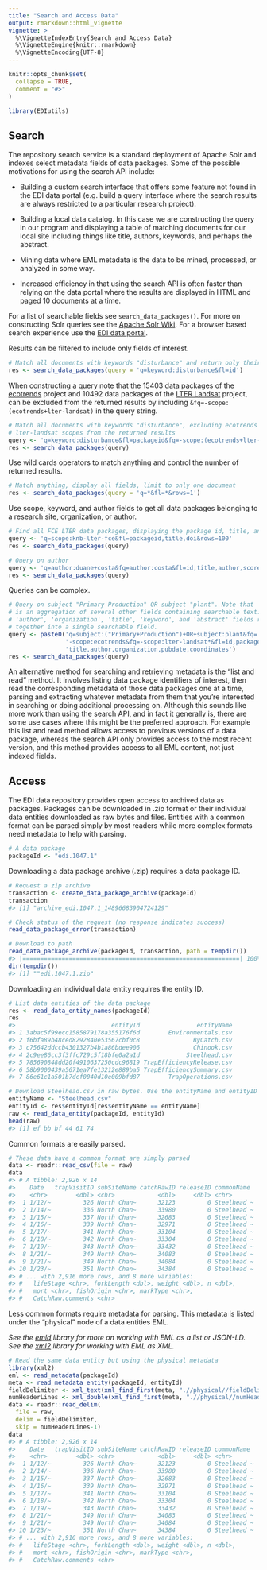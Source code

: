 ---
title: "Search and Access Data"
output: rmarkdown::html_vignette
vignette: >
  %\VignetteIndexEntry{Search and Access Data}
  %\VignetteEngine{knitr::rmarkdown}
  %\VignetteEncoding{UTF-8}
---

```{r, include = FALSE}
knitr::opts_chunk$set(
  collapse = TRUE,
  comment = "#>"
)
```

```{r setup}
library(EDIutils)
```

## Search

The repository search service is a standard deployment of Apache Solr and indexes select metadata fields of data packages. Some of the possible motivations for using the search API include:

* Building a custom search interface that offers some feature not found in the EDI data portal (e.g. build a query interface where the search results are always restricted to a particular research project).

* Building a local data catalog. In this case we are constructing the query in our program and displaying a table of matching documents for our local site including things like title, authors, keywords, and perhaps the abstract. 

* Mining data where EML metadata is the data to be mined, processed, or analyzed in some way.

* Increased efficiency in that using the search API is often faster than relying on the data portal where the results are displayed in HTML and paged 10 documents at a time.

For a list of searchable fields see `search_data_packages()`. For more on constructing Solr queries see the [Apache Solr Wiki](https://cwiki.apache.org/confluence/display/solr/). For a browser based search experience use the [EDI data portal](https://portal.edirepository.org/nis/advancedSearch.jsp).

Results can be filtered to include only fields of interest.

```{r eval=FALSE}
# Match all documents with keywords "disturbance" and return only their IDs
res <- search_data_packages(query = 'q=keyword:disturbance&fl=id')
```

When constructing a query note that the 15403 data packages of the [ecotrends](https://lternet.edu/the-ecotrends-project/) project and 10492 data packages of the [LTER Landsat](https://lternet.edu/lter-remote-sensing-and-geographic-information-system-data/) project, can be excluded from the returned results by including `&fq=-scope:(ecotrends+lter-landsat)` in the query string.

```{r eval=FALSE}
# Match all documents with keywords "disturbance", excluding ecotrends and 
# lter-landsat scopes from the returned results
query <- 'q=keyword:disturbance&fl=packageid&fq=-scope:(ecotrends+lter-landsat)'
res <- search_data_packages(query)
```

Use wild cards operators to match anything and control the number of returned results.

```{r eval=FALSE}
# Match anything, display all fields, limit to only one document
res <- search_data_packages(query = 'q=*&fl=*&rows=1')
```

Use scope, keyword, and author fields to get all data packages belonging to a research site, organization, or author.

```{r eval=FALSE}
# Find all FCE LTER data packages, displaying the package id, title, and DOI
query <- 'q=scope:knb-lter-fce&fl=packageid,title,doi&rows=100'
res <- search_data_packages(query)

# Query on author
query <- 'q=author:duane+costa&fq=author:costa&fl=id,title,author,score'
res <- search_data_packages(query)
```

Queries can be complex.

```{r eval=FALSE}
# Query on subject "Primary Production" OR subject "plant". Note that 'subject'
# is an aggregation of several other fields containing searchable text: 
# 'author', 'organization', 'title', 'keyword', and 'abstract' fields rolled
# together into a single searchable field.
query <- paste0('q=subject:("Primary+Production")+OR+subject:plant&fq=',
                '-scope:ecotrends&fq=-scope:lter-landsat*&fl=id,packageid,',
                'title,author,organization,pubdate,coordinates')
res <- search_data_packages(query)
```

An alternative method for searching and retrieving metadata is the "list and read" method. It involves listing data package identifiers of interest, then read the corresponding metadata of those data packages one at a time, parsing and extracting whatever metadata from them that you're interested in searching or doing additional processing on. Although this sounds like more work than using the search API, and in fact it generally is, there are some use cases where this might be the preferred approach. For example this list and read method allows access to previous versions of a data package, whereas the search API only provides access to the most recent version, and this method provides access to all EML content, not just indexed fields.

## Access

The EDI data repository provides open access to archived data as packages. Packages can be downloaded in .zip format or their individual data entities downloaded as raw bytes and files. Entities with a common format can be parsed simply by most readers while more complex formats need metadata to help with parsing.

```{r eval=FALSE}
# A data package
packageId <- "edi.1047.1"
```

Downloading a data package archive (.zip) requires a data package ID.

```{r eval=FALSE}
# Request a zip archive
transaction <- create_data_package_archive(packageId)
transaction
#> [1] "archive_edi.1047.1_14896683904724129"

# Check status of the request (no response indicates success)
read_data_package_error(transaction)

# Download to path
read_data_package_archive(packageId, transaction, path = tempdir())
#> |=============================================================| 100%
dir(tempdir())
#> [1] ""edi.1047.1.zip"
```

Downloading an individual data entity requires the entity ID.

```{r eval=FALSE}
# List data entities of the data package
res <- read_data_entity_names(packageId)
res
#>                           entityId                entityName
#> 1 3abac5f99ecc1585879178a355176f6d        Environmentals.csv
#> 2 f6bfa89b48ced8292840e53567cbf0c8               ByCatch.csv
#> 3 c75642ddccb4301327b4b1a86bdee906               Chinook.csv
#> 4 2c9ee86cc3f3ffc729c5f18bfe0a2a1d             Steelhead.csv
#> 5 785690848dd20f4910637250cdc96819 TrapEfficiencyRelease.csv
#> 6 58b9000439a5671ea7fe13212e889ba5 TrapEfficiencySummary.csv
#> 7 86e61c1a501b7dcf0040d10e009bfd87        TrapOperations.csv

# Download Steelhead.csv in raw bytes. Use the entityName and entityID as keys.
entityName <- "Steelhead.csv"
entityId <- res$entityId[res$entityName == entityName]
raw <- read_data_entity(packageId, entityId)
head(raw)
#> [1] ef bb bf 44 61 74
```

Common formats are easily parsed.

```{r eval=FALSE}
# These data have a common format are simply parsed
data <- readr::read_csv(file = raw)
data
#> # A tibble: 2,926 x 14
#>    Date   trapVisitID subSiteName catchRawID releaseID commonName 
#>    <chr>        <dbl> <chr>            <dbl>     <dbl> <chr>      
#>  1 1/12/~         326 North Chan~      32123         0 Steelhead ~
#>  2 1/14/~         336 North Chan~      33980         0 Steelhead ~
#>  3 1/15/~         337 North Chan~      32683         0 Steelhead ~
#>  4 1/16/~         339 North Chan~      32971         0 Steelhead ~
#>  5 1/17/~         341 North Chan~      33104         0 Steelhead ~
#>  6 1/18/~         342 North Chan~      33304         0 Steelhead ~
#>  7 1/19/~         343 North Chan~      33432         0 Steelhead ~
#>  8 1/21/~         349 North Chan~      34083         0 Steelhead ~
#>  9 1/21/~         349 North Chan~      34084         0 Steelhead ~
#> 10 1/23/~         351 North Chan~      34384         0 Steelhead ~
#> # ... with 2,916 more rows, and 8 more variables:
#> #   lifeStage <chr>, forkLength <dbl>, weight <dbl>, n <dbl>,
#> #   mort <chr>, fishOrigin <chr>, markType <chr>,
#> #   CatchRaw.comments <chr>
```

Less common formats require metadata for parsing. This metadata is listed under the "physical" node of a data entities EML.

_See the [emld](https://CRAN.R-project.org/package=emld) library for more on working with EML as a list or JSON-LD. See the [xml2](https://CRAN.R-project.org/package=xml2) library for working with EML as XML._

```{r eval=FALSE}
# Read the same data entity but using the physical metadata
library(xml2)
eml <- read_metadata(packageId)
meta <- read_metadata_entity(packageId, entityId)
fieldDelimiter <- xml_text(xml_find_first(meta, ".//physical//fieldDelimiter"))
numHeaderLines <- xml_double(xml_find_first(meta, ".//physical//numHeaderLines"))
data <- readr::read_delim(
  file = raw, 
  delim = fieldDelimiter, 
  skip = numHeaderLines-1)
data
#> # A tibble: 2,926 x 14
#>    Date   trapVisitID subSiteName catchRawID releaseID commonName 
#>    <chr>        <dbl> <chr>            <dbl>     <dbl> <chr>      
#>  1 1/12/~         326 North Chan~      32123         0 Steelhead ~
#>  2 1/14/~         336 North Chan~      33980         0 Steelhead ~
#>  3 1/15/~         337 North Chan~      32683         0 Steelhead ~
#>  4 1/16/~         339 North Chan~      32971         0 Steelhead ~
#>  5 1/17/~         341 North Chan~      33104         0 Steelhead ~
#>  6 1/18/~         342 North Chan~      33304         0 Steelhead ~
#>  7 1/19/~         343 North Chan~      33432         0 Steelhead ~
#>  8 1/21/~         349 North Chan~      34083         0 Steelhead ~
#>  9 1/21/~         349 North Chan~      34084         0 Steelhead ~
#> 10 1/23/~         351 North Chan~      34384         0 Steelhead ~
#> # ... with 2,916 more rows, and 8 more variables:
#> #   lifeStage <chr>, forkLength <dbl>, weight <dbl>, n <dbl>,
#> #   mort <chr>, fishOrigin <chr>, markType <chr>,
#> #   CatchRaw.comments <chr>
```
